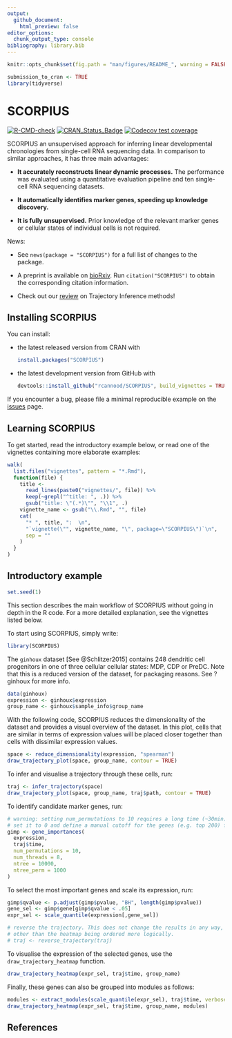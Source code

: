 ```yaml
---
output:
  github_document:
    html_preview: false
editor_options: 
  chunk_output_type: console
bibliography: library.bib
---
```


```r
knitr::opts_chunk$set(fig.path = "man/figures/README_", warning = FALSE, message = FALSE, error = FALSE, echo = TRUE)

submission_to_cran <- TRUE
library(tidyverse)
```


# SCORPIUS

<!-- badges: start -->
[![R-CMD-check](https://github.com/rcannood/SCORPIUS/actions/workflows/R-CMD-check.yaml/badge.svg)](https://github.com/rcannood/SCORPIUS/actions/workflows/R-CMD-check.yaml)
[![CRAN_Status_Badge](https://www.r-pkg.org/badges/version/SCORPIUS)](https://cran.r-project.org/package=SCORPIUS)
[![Codecov test coverage](https://codecov.io/gh/rcannood/SCORPIUS/branch/master/graph/badge.svg)](https://app.codecov.io/gh/rcannood/SCORPIUS?branch=master)
<!-- badges: end -->

SCORPIUS an unsupervised approach for inferring linear developmental chronologies from single-cell
RNA sequencing data. In comparison to similar approaches, it has three main advantages:

* **It accurately reconstructs linear dynamic processes.** 
  The performance was evaluated using a quantitative evaluation pipeline and
  ten single-cell RNA sequencing datasets. 
  
* **It automatically identifies marker genes, speeding up knowledge discovery.**
  
* **It is fully unsupervised.** Prior knowledge of the relevant marker genes or 
  cellular states of individual cells is not required.
  
News: 

* See `news(package = "SCORPIUS")` for a full list of changes to the package.

* A preprint is available on [bioRxiv](https://biorxiv.org/content/early/2016/10/07/079509). 
  Run `citation("SCORPIUS")` to obtain the corresponding citation information.

* Check out our [review](https://dx.doi.org/10.1038/s41587-019-0071-9) on Trajectory Inference methods!
  
## Installing SCORPIUS

You can install:

* the latest released version from CRAN with

    ```R
    install.packages("SCORPIUS")
    ```

* the latest development version from GitHub with

    ```R
    devtools::install_github("rcannood/SCORPIUS", build_vignettes = TRUE)
    ```

If you encounter a bug, please file a minimal reproducible example on the [issues](https://github.com/rcannood/SCORPIUS/issues) page. 

## Learning SCORPIUS

To get started, read the introductory example below, or read one of the vignettes containing more elaborate examples:

```r
walk(
  list.files("vignettes", pattern = "*.Rmd"),
  function(file) {
    title <- 
      read_lines(paste0("vignettes/", file)) %>% 
      keep(~grepl("^title: ", .)) %>% 
      gsub("title: \"(.*)\"", "\\1", .)
    vignette_name <- gsub("\\.Rmd", "", file)
    cat(
      "* ", title, ":  \n",
      "`vignette(\"", vignette_name, "\", package=\"SCORPIUS\")`\n", 
      sep = ""
    )
  }
)
```

## Introductory example

```r
set.seed(1)
```

This section describes the main workflow of SCORPIUS without going in depth in the R code. For a more detailed explanation, see the vignettes listed below.

To start using SCORPIUS, simply write:
```r
library(SCORPIUS)
```


The `ginhoux` dataset [See @Schlitzer2015] contains 248 dendritic cell progenitors in one of three cellular cellular states: MDP, CDP or PreDC. Note that this is a reduced version of the dataset, for packaging reasons. See ?ginhoux for more info.
```r
data(ginhoux)
expression <- ginhoux$expression
group_name <- ginhoux$sample_info$group_name
```


With the following code, SCORPIUS reduces the dimensionality of the dataset and provides a visual overview of the dataset. 
In this plot, cells that are similar in terms of expression values will be placed closer together than cells with dissimilar expression values.

```r
space <- reduce_dimensionality(expression, "spearman")
draw_trajectory_plot(space, group_name, contour = TRUE)
```


To infer and visualise a trajectory through these cells, run:
```r
traj <- infer_trajectory(space)
draw_trajectory_plot(space, group_name, traj$path, contour = TRUE)
```

To identify candidate marker genes, run:
```r
# warning: setting num_permutations to 10 requires a long time (~30min) to run!
# set it to 0 and define a manual cutoff for the genes (e.g. top 200) for a much shorter execution time.
gimp <- gene_importances(
  expression, 
  traj$time, 
  num_permutations = 10, 
  num_threads = 8, 
  ntree = 10000,
  ntree_perm = 1000
) 
```

To select the most important genes and scale its expression, run:
```r
gimp$qvalue <- p.adjust(gimp$pvalue, "BH", length(gimp$pvalue))
gene_sel <- gimp$gene[gimp$qvalue < .05]
expr_sel <- scale_quantile(expression[,gene_sel])
```


```r
# reverse the trajectory. This does not change the results in any way,
# other than the heatmap being ordered more logically.
# traj <- reverse_trajectory(traj)
```

To visualise the expression of the selected genes, use the `draw_trajectory_heatmap` function.
```r
draw_trajectory_heatmap(expr_sel, traj$time, group_name)
```

Finally, these genes can also be grouped into modules as follows: 
```r
modules <- extract_modules(scale_quantile(expr_sel), traj$time, verbose = F)
draw_trajectory_heatmap(expr_sel, traj$time, group_name, modules)
```

## References
